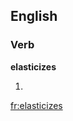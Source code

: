 ==English==

===Verb===
'''elasticizes'''

# {{third-person singular of|[[elasticize]]}}

[[fr:elasticizes]]